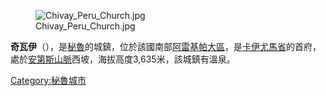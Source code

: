 [[Image:Chivay_Peru_Church.jpg|right]]

'''奇瓦伊'''（{{lang-es|Chivay}}），是[[秘魯|秘魯]]的城鎮，位於該國南部[[阿雷基帕大區|阿雷基帕大區]]，是[[卡伊尤馬省|卡伊尤馬省]]的首府，處於[[安第斯山脈|安第斯山脈]]西坡，海拔高度3,635米，該城鎮有溫泉。

{{coord|15|38|S|71|36|W|region:PE_type:city_source:GNS-enwiki|display=title}}

{{Peru-geo-stub}}
[[Category:秘魯城市|Category:秘魯城市]]